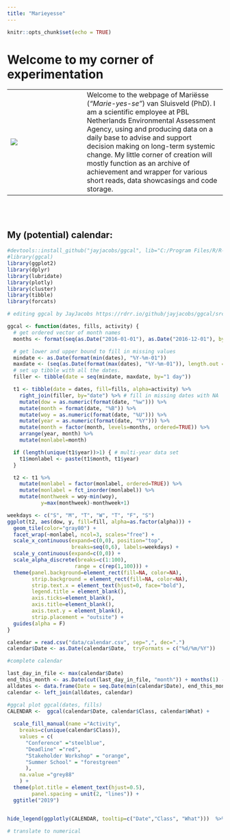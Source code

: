 ```yaml
---
title: "Marieyesse"
---
```


```r
knitr::opts_chunk$set(echo = TRUE)
```

# Welcome to my corner of experimentation

  | 
---------------------- | ----------------------------------------
![](img/profile.jpg)            | Welcome to the webpage of Mariësse (_"Marie-yes-se"_) van Sluisveld (PhD). I am a scientific employee at PBL Netherlands Environmental Assessment Agency,  using and producing data on a daily base to advise and support decision making on long-term systemic change. My little corner of creation will mostly function as an archive of achievement and wrapper for various short reads, data showcasings and code storage.

<br>
<br>

## My (potential) calendar:

```r

#devtools::install_github("jayjacobs/ggcal", lib="C:/Program Files/R/R-3.5.2/library")
#library(ggcal)
library(ggplot2)
library(dplyr)
library(lubridate)
library(plotly)
library(cluster)
library(tibble)
library(forcats)

```

```r
# editing ggcal by JayJacobs https://rdrr.io/github/jayjacobs/ggcal/src/R/ggcal.R to include additional info

ggcal <- function(dates, fills, activity) {
  # get ordered vector of month names
  months <- format(seq(as.Date("2016-01-01"), as.Date("2016-12-01"), by="1 month"), "%B")

  # get lower and upper bound to fill in missing values
  mindate <- as.Date(format(min(dates), "%Y-%m-01"))
  maxdate <- (seq(as.Date(format(max(dates), "%Y-%m-01")), length.out = 2, by="1 month")-1)[2]
  # set up tibble with all the dates.
  filler <- tibble(date = seq(mindate, maxdate, by="1 day"))

  t1 <- tibble(date = dates, fill=fills, alpha=activity) %>%
    right_join(filler, by="date") %>% # fill in missing dates with NA
    mutate(dow = as.numeric(format(date, "%w"))) %>%
    mutate(month = format(date, "%B")) %>%
    mutate(woy = as.numeric(format(date, "%U"))) %>%
    mutate(year = as.numeric(format(date, "%Y"))) %>%
    mutate(month = factor(month, levels=months, ordered=TRUE)) %>%
    arrange(year, month) %>%
    mutate(monlabel=month)

  if (length(unique(t1$year))>1) { # multi-year data set
    t1$monlabel <- paste(t1$month, t1$year)
  }

  t2 <- t1 %>%
    mutate(monlabel = factor(monlabel, ordered=TRUE)) %>%
    mutate(monlabel = fct_inorder(monlabel)) %>%
    mutate(monthweek = woy-min(woy),
           y=max(monthweek)-monthweek+1)

weekdays <- c("S", "M", "T", "W", "T", "F", "S")
ggplot(t2, aes(dow, y, fill=fill, alpha=as.factor(alpha))) +
  geom_tile(color="gray80") +
  facet_wrap(~monlabel, ncol=3, scales="free") +
  scale_x_continuous(expand=c(0,0), position="top",
                     breaks=seq(0,6), labels=weekdays) +
  scale_y_continuous(expand=c(0,0)) +
  scale_alpha_discrete(breaks=c(1:100), 
                      range = c(rep(1,100))) +
  theme(panel.background=element_rect(fill=NA, color=NA),
        strip.background = element_rect(fill=NA, color=NA),
        strip.text.x = element_text(hjust=0, face="bold"),
        legend.title = element_blank(),
        axis.ticks=element_blank(),
        axis.title=element_blank(),
        axis.text.y = element_blank(),
        strip.placement = "outsite") +
  guides(alpha = F)
}

```


```r

calendar = read.csv("data/calendar.csv", sep=",", dec=".")
calendar$Date <- as.Date(calendar$Date,  tryFormats = c("%d/%m/%Y"))

#complete calendar

last_day_in_file <- max(calendar$Date)
end_this_month <- as.Date(cut(last_day_in_file, "month")) + months(1) - 1
alldates <- data.frame(Date = seq.Date(min(calendar$Date), end_this_month, by ="1 day"))
calendar <- left_join(alldates, calendar) 

#ggcal plot ggcal(dates, fills)
CALENDAR <-  ggcal(calendar$Date, calendar$Class, calendar$What) +
  
  scale_fill_manual(name ="Activity",
    breaks=c(unique(calendar$Class)),
    values = c(
      "Conference" ="steelblue",
      "Deadline" ="red",
      "Stakeholder Workshop" = "orange",
      "Summer School" = "forestgreen"
      ),
    na.value ="grey88"
    ) +
  theme(plot.title = element_text(hjust=0.5),
        panel.spacing = unit(2, "lines")) +
  ggtitle("2019") 


hide_legend(ggplotly(CALENDAR, tooltip=c("Date","Class", "What")))  %>% config(displayModeBar = F)
  
# translate to numerical



```
